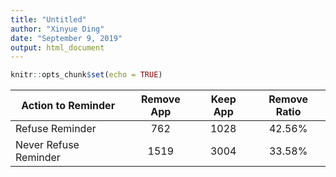 ---
title: "Untitled"
author: "Xinyue Ding"
date: "September 9, 2019"
output: html_document
---

```{r setup, include=FALSE}
knitr::opts_chunk$set(echo = TRUE)
```
 
Action to Reminder       Remove App       Keep App           Remove Ratio
--------               --------------   ----------------   ----------------
Refuse Reminder        762              1028                42.56%
Never Refuse Reminder  1519             3004                33.58%
---------              --------------   ----------------   ----------------
